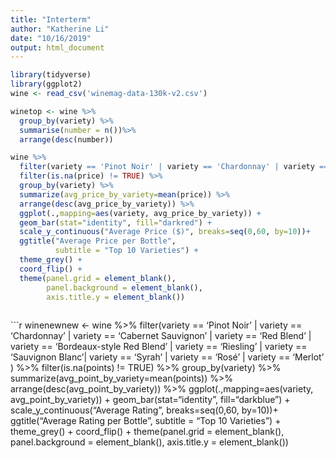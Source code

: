 ---
title: "Interterm"
author: "Katherine Li"
date: "10/16/2019"
output: html_document
---
```{r}
library(tidyverse)
library(ggplot2)
wine <- read_csv('winemag-data-130k-v2.csv')
```

```{r}
winetop <- wine %>%
  group_by(variety) %>%
  summarise(number = n())%>%
  arrange(desc(number))

wine %>%
  filter(variety == 'Pinot Noir' | variety == 'Chardonnay' | variety == 'Cabernet Sauvignon' | variety == 'Red Blend' | variety == 'Bordeaux-style Red Blend' | variety == 'Riesling' | variety == 'Sauvignon Blanc'| variety == 'Syrah' | variety == 'Rosé' | variety == 'Merlot' ) %>%
  filter(is.na(price) != TRUE) %>%
  group_by(variety) %>%
  summarize(avg_price_by_variety=mean(price)) %>%
  arrange(desc(avg_price_by_variety)) %>%
  ggplot(.,mapping=aes(variety, avg_price_by_variety)) +
  geom_bar(stat="identity", fill="darkred") +
  scale_y_continuous("Average Price ($)", breaks=seq(0,60, by=10))+
  ggtitle("Average Price per Bottle",
          subtitle = "Top 10 Varieties") +
  theme_grey() +
  coord_flip() +
  theme(panel.grid = element_blank(),
        panel.background = element_blank(),
        axis.title.y = element_blank())
  
```

```{r}
winenewnew <- wine %>%
  filter(variety == 'Pinot Noir' | variety == 'Chardonnay' | variety == 'Cabernet Sauvignon' | variety == 'Red Blend' | variety == 'Bordeaux-style Red Blend' | variety == 'Riesling' | variety == 'Sauvignon Blanc'| variety == 'Syrah' | variety == 'Rosé' | variety == 'Merlot' ) %>%
  filter(is.na(points) != TRUE) %>%
  group_by(variety) %>%
  summarize(avg_point_by_variety=mean(points)) %>%
  arrange(desc(avg_point_by_variety)) %>%
  ggplot(.,mapping=aes(variety, avg_point_by_variety)) +
  geom_bar(stat="identity", fill="darkblue") +
  scale_y_continuous("Average Rating", breaks=seq(0,60, by=10))+
  ggtitle("Average Rating per Bottle",
          subtitle = "Top 10 Varieties") +
  theme_grey() +
  coord_flip() +
  theme(panel.grid = element_blank(),
        panel.background = element_blank(),
        axis.title.y = element_blank())